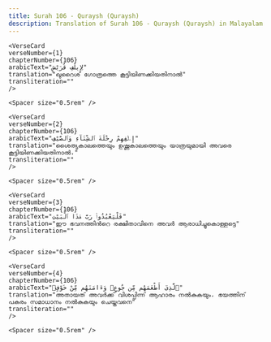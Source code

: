 ```yaml
---
title: Surah 106 - Quraysh (Quraysh)  
description: Translation of Surah 106 - Quraysh (Quraysh) in Malayalam
---
```







    <VerseCard 
    verseNumber={1}
    chapterNumber={106}
    arabicText="لِإِيلَٰفِ قُرَيْشٍ"
    translation="ഖുറൈശ്‌ ഗോത്രത്തെ കൂട്ടിയിണക്കിയതിനാല്‍"
    transliteration=""
    />

    <Spacer size="0.5rem" />
                
    <VerseCard 
    verseNumber={2}
    chapterNumber={106}
    arabicText="إِۦلَٰفِهِمْ رِحْلَةَ ٱلشِّتَآءِ وَٱلصَّيْفِ"
    translation="ശൈത്യകാലത്തെയും ഉഷ്ണകാലത്തെയും യാത്രയുമായി അവരെ കൂട്ടിയിണക്കിയതിനാല്‍،"
    transliteration=""
    />

    <Spacer size="0.5rem" />
                
    <VerseCard 
    verseNumber={3}
    chapterNumber={106}
    arabicText="فَلْيَعْبُدُوا۟ رَبَّ هَٰذَا ٱلْبَيْتِ"
    translation="ഈ ഭവനത്തിന്‍റെ രക്ഷിതാവിനെ അവര്‍ ആരാധിച്ചുകൊള്ളട്ടെ"
    transliteration=""
    />

    <Spacer size="0.5rem" />
                
    <VerseCard 
    verseNumber={4}
    chapterNumber={106}
    arabicText="ٱلَّذِىٓ أَطْعَمَهُم مِّن جُوعٍۢ وَءَامَنَهُم مِّنْ خَوْفٍۭ"
    translation="അതായത്‌ അവര്‍ക്ക്‌ വിശപ്പിന്ന്‌ ആഹാരം നല്‍കുകയും، ഭയത്തിന്‌ പകരം സമാധാനം നല്‍കുകയും ചെയ്തവനെ"
    transliteration=""
    />

    <Spacer size="0.5rem" />
                